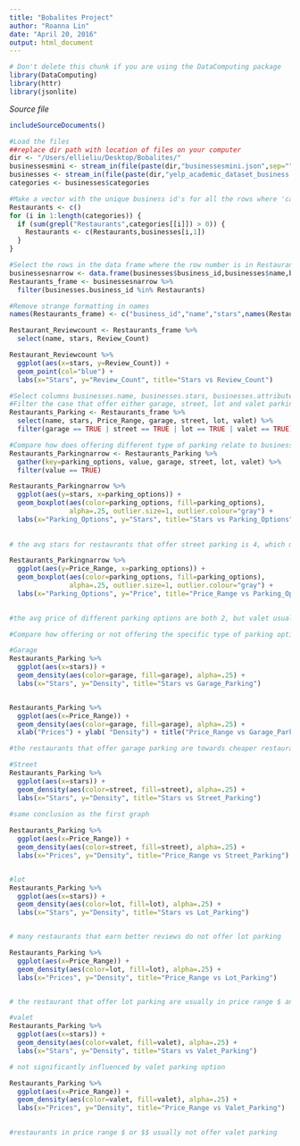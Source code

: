 ```yaml
---
title: "Bobalites Project"
author: "Roanna Lin"
date: "April 20, 2016"
output: html_document
---
```


```r
# Don't delete this chunk if you are using the DataComputing package
library(DataComputing)
library(httr)
library(jsonlite)
```
*Source file* 
```r
includeSourceDocuments()
```

```r
#Load the files
##replace dir path with location of files on your computer
dir <- "/Users/ellieliu/Desktop/Bobalites/"
businessesmini <- stream_in(file(paste(dir,"businessesmini.json",sep="")))
businesses <- stream_in(file(paste(dir,"yelp_academic_dataset_business.json",sep="")))
categories <- businesses$categories

#Make a vector with the unique business id's for all the rows where 'categories' contains 'Restaurants'
Restaurants <- c()
for (i in 1:length(categories)) {
  if (sum(grepl("Restaurants",categories[[i]]) > 0)) {
    Restaurants <- c(Restaurants,businesses[i,1])
  }
}

#Select the rows in the data frame where the row number is in Restaurants
businessesnarrow <- data.frame(businesses$business_id,businesses$name,businesses$stars,businesses$attributes$"Parking",businesses$attributes$"Wi-Fi",businesses$attributes$"Outdoor Seating",businesses$attributes$"Good For",businesses$attributes$"Accepts Credit Cards",businesses$attributes$"Price Range", businesses$review_count)
Restaurants_frame <- businessesnarrow %>%
  filter(businesses.business_id %in% Restaurants)

#Remove strange formatting in names
names(Restaurants_frame) <- c("business_id","name","stars",names(Restaurants_frame)[4:8],"Wi_Fi","Outdoor_Seating",names(Restaurants_frame)[11:16],"Credit_Cards","Price_Range", "Review_Count")
```

```r
Restaurant_Reviewcount <- Restaurants_frame %>%
  select(name, stars, Review_Count) 

Restaurant_Reviewcount %>%
  ggplot(aes(x=stars, y=Review_Count)) + 
  geom_point(col="blue") +
  labs(x="Stars", y="Review_Count", title="Stars vs Review_Count")
```

```r
#Select columns businesses.name, businesses.stars, businesses.attributes..Price.Range., garage, street, lot and valet
#Filter the case that offer either garage, street, lot and valet parking
Restaurants_Parking <- Restaurants_frame %>%
  select(name, stars, Price_Range, garage, street, lot, valet) %>%
  filter(garage == TRUE | street == TRUE | lot == TRUE | valet == TRUE)

#Compare how does offering different type of parking relate to business stars and business prices
Restaurants_Parkingnarrow <- Restaurants_Parking %>%
  gather(key=parking_options, value, garage, street, lot, valet) %>%
  filter(value == TRUE)

Restaurants_Parkingnarrow %>%
  ggplot(aes(y=stars, x=parking_options)) + 
  geom_boxplot(aes(color=parking_options, fill=parking_options), 
               alpha=.25, outlier.size=1, outlier.colour="gray") +
  labs(x="Parking_Options", y="Stars", title="Stars vs Parking_Options")
                 
    
# the avg stars for restaurants that offer street parking is 4, which means people prefers street parking

Restaurants_Parkingnarrow %>%
  ggplot(aes(y=Price_Range, x=parking_options)) + 
  geom_boxplot(aes(color=parking_options, fill=parking_options), 
               alpha=.25, outlier.size=1, outlier.colour="gray") +
  labs(x="Parking_Options", y="Price", title="Price_Range vs Parking_Options")
                

#the avg price of different parking options are both 2, but valet usually offers to high-end restaurant, while lot and street parking offers to cheaper restaurants. 

#Compare how offering or not offering the specific type of parking options (garage, street, lot, valet) impact the business stars and business prices

#Garage 
Restaurants_Parking %>%
  ggplot(aes(x=stars)) + 
  geom_density(aes(color=garage, fill=garage), alpha=.25) + 
  labs(x="Stars", y="Density", title="Stars vs Garage_Parking")


Restaurants_Parking %>%
  ggplot(aes(x=Price_Range)) + 
  geom_density(aes(color=garage, fill=garage), alpha=.25) + 
  xlab("Prices") + ylab( "Density") + title("Price_Range vs Garage_Parking")

#the restaurants that offer garage parking are towards cheaper restaurants?

#Street
Restaurants_Parking %>%
  ggplot(aes(x=stars)) + 
  geom_density(aes(color=street, fill=street), alpha=.25) + 
  labs(x="Stars", y="Density", title="Stars vs Street_Parking")
  
#same conclusion as the first graph

Restaurants_Parking %>%
  ggplot(aes(x=Price_Range)) + 
  geom_density(aes(color=street, fill=street), alpha=.25) + 
  labs(x="Prices", y="Density", title="Price_Range vs Street_Parking")


#lot
Restaurants_Parking %>%
  ggplot(aes(x=stars)) + 
  geom_density(aes(color=lot, fill=lot), alpha=.25) + 
  labs(x="Stars", y="Density", title="Stars vs Lot_Parking")


# many restaurants that earn better reviews do not offer lot parking 

Restaurants_Parking %>%
  ggplot(aes(x=Price_Range)) + 
  geom_density(aes(color=lot, fill=lot), alpha=.25) + 
  labs(x="Prices", y="Density", title="Price_Range vs Lot_Parking")


# the restaurant that offer lot parking are usually in price range $ and $$

#valet
Restaurants_Parking %>%
  ggplot(aes(x=stars)) + 
  geom_density(aes(color=valet, fill=valet), alpha=.25) + 
  labs(x="Stars", y="Density", title="Stars vs Valet_Parking")

# not significantly influenced by valet parking option

Restaurants_Parking %>%
  ggplot(aes(x=Price_Range)) + 
  geom_density(aes(color=valet, fill=valet), alpha=.25) + 
  labs(x="Prices", y="Density", title="Price_Range vs Valet_Parking")
  

#restaurants in price range $ or $$ usually not offer valet parking 
```


